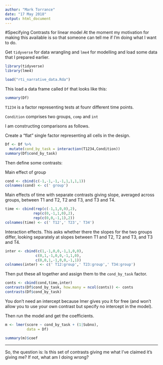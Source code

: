 ```yaml
---
author: "Mark Torrance"
date: "17 May 2018"
output: html_document
---
```


#Specifying Contrasts for linear model
At the moment my motivation for making this available is so that someone can tell me if I'm doing what I want to do.

Get ```tidyverse``` for data wrangling and ```lme4``` for modelling and load some data that I prepared earlier.

```r
library(tidyverse)
library(lme4)

load("rti_narrative_data.Rda")
```


This load a data frame called ```Df``` that looks like this:

```r
summary(Df)
```

```T1234``` is a factor representing tests at founr different time points.

```Condition``` comprises two groups, ```comp``` and ```int```

I am constructing comparisons as follows.

Create a "flat" single factor representing all cells in the design.

```r
Df <- Df %>% 
  mutate(cond_by_task = interaction(T1234,Condition))
summary(Df$cond_by_task)
```

Then define some contrasts:

Main effect of group

```r
cond <- cbind(c(-1,-1,-1,-1,1,1,1,1))
colnames(cond) <- c(' group')
```


Main effects of time with separate contrasts giving slope, averaged across groups, between T1 and T2, T2 and T3, and T3 and T4.

```r
time <- cbind(rep(c(-1,1,0,0),2),
             rep(c(0,-1,1,0),2),
             rep(c(0,0,-1,1),2))
colnames(time) <- c(' T12',' T23',' T34')
```

Interaction effects. This asks whether there the slopes for the two groups differ, looking separately at slopes between T1 and T2, T2 and T3, and T3 and T4.

```r
inter <- cbind(c(1,-1,0,0,-1,1,0,0),
              c(0,1,-1,0,0,-1,1,0),
              c(0,0,1,-1,0,0,-1,1))
colnames(inter) <- c(' T12:group',' T23:group',' T34:group')
```


Then put these all together and assign them to the ```cond_by_task``` factor.

```r
conts <- cbind(cond,time,inter)
contrasts(Df$cond_by_task, how.many = ncol(conts)) <- conts
contrasts(Df$cond_by_task)
```


You don't need an intercept because lmer gives you it for free (and won't allow you to use your own contrast but specify no intercept in the model).

Then run the model and get the coefficients.

```r
m <- lmer(score ~ cond_by_task + (1|Subno), 
          data = Df)

summary(m)$coef
```

***

So, the question is: Is this set of contrasts giving me what I've claimed it's giving me? If not, what am I doing wrong?
